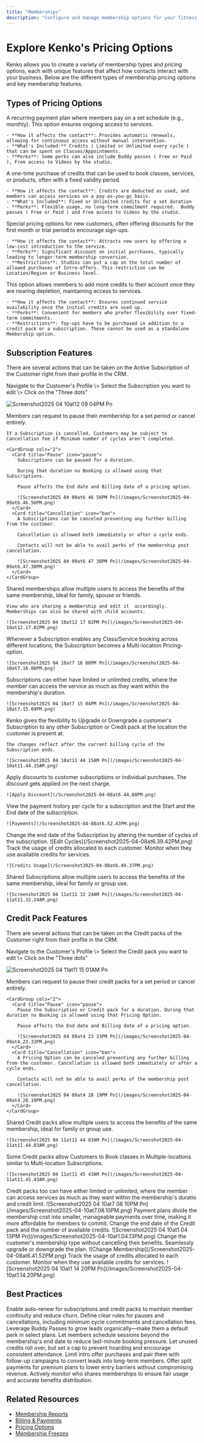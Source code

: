 ```yaml
---
title: "Memberships"
description: "Configure and manage membership options for your fitness business"
---
```


# Explore Kenko's Pricing Options

Kenko allows you to create a variety of membership types and pricing options, each with unique features that affect how contacts interact with your business. Below are the different types of membership pricing options and key membership features.

## Types of Pricing Options

<Tabs>
  <Tab title="Subscriptions">
    A recurring payment plan where members pay on a set schedule (e.g., monthly). This option ensures ongoing access to services.

    - **How it affects the contact**: Provides automatic renewals, allowing for continuous access without manual intervention.
    - **What's Included:** Credits ( Limited or Unlimited every cycle ) that can be spent on Classes/Appointments.
    - **Perks**: Some perks can also include Buddy passes ( Free or Paid ), Free access to Videos by the studio.
  </Tab>
  <Tab title="Credit packs">
    A one-time purchase of credits that can be used to book classes, services, or products, often with a fixed validity period.

    - **How it affects the contact**: Credits are deducted as used, and members can access services on a pay-as-you-go basis.
    - **What's Included**: Fixed or Unlimited credits for a set duration
    - **Perks**: Flexible usage, no long-term commitment required.  Buddy passes ( Free or Paid ) and Free access to Videos by the studio.
  </Tab>
  <Tab title="Intro Offers">
    Special pricing options for new customers, often offering discounts for the first month or trial period to encourage sign-ups.

    - **How it affects the contact**: Attracts new users by offering a low-cost introduction to the service.
    - **Perks**: Significant discount on initial purchases, typically leading to longer-term membership conversion.
    - **Restrictions**: Studios can put a cap on the total number of allowed purchases of Intro-offers. This restriction can be Location/Region or Business level.
  </Tab>
  <Tab title="Top-up">
    This option allows members to add more credits to their account once they are nearing depletion, maintaining access to services.

    - **How it affects the contact**: Ensures continued service availability once the initial credits are used up.
    - **Perks**: Convenient for members who prefer flexibility over fixed-term commitments.
    - **Restrictions**: Top-ups have to be purchased in addition to a credit pack or a subscription. These cannot be used as a standalone Membership option.
  </Tab>
</Tabs>

## Subscription Features

There are several actions that can be taken on the Active Subscription of the Customer right from their profile in the CRM.

<Info>
  Navigate to the Customer's Profile \> Select the Subscription you want to edit \> Click on the "Three dots"
</Info>

![Screenshot2025 04 10at12 09 04PM Pn](/images/Screenshot2025-04-10at12.09.04PM.png)

<AccordionGroup>
  <Accordion title="Pause and Cancellation" icon="play-pause">
    Members can request to pause their membership for a set period or cancel entirely.

    If a Subscription is cancelled, Customers may be subject to Cancellation fee if Minimum number of cycles aren't completed.

    <CardGroup cols="2">
      <Card title="Pause" icon="pause">
        Subscriptions can be paused for a duration.

        During that duration no Booking is allowed using that Subscriptions.

        Pause affects the End date and Billing date of a pricing option.

        ![Screenshot2025 04 09at6 46 56PM Pn](/images/Screenshot2025-04-09at6.46.56PM.png)
      </Card>
      <Card title="Cancellation" icon="ban">
        A Subscriptions can be canceled preventing any further billing from the customer. 

        Cancellation is allowed both immediately or after a cycle ends.

        Contacts will not be able to avail perks of the membership post cancellation.

        ![Screenshot2025 04 09at6 47 38PM Pn](/images/Screenshot2025-04-09at6.47.38PM.png)
      </Card>
    </CardGroup>
  </Accordion>
  <Accordion title="Shared Subscription" icon="users">
    Shared memberships allow multiple users to access the benefits of the same membership, ideal for family, spouse or friends.

    View who are sharing a membership and edit it  accordingly. Memberships can also be shared with child accounts.

    ![Screenshot2025 04 10at12 17 02PM Pn](/images/Screenshot2025-04-10at12.17.02PM.png)
  </Accordion>
  <Accordion title="Multi-location Subscription" icon="location-dot">
    Whenever a Subscription enables any Class/Service booking across different locations, the Subscription becomes a Multi-location Pricing-option.

    ![Screenshot2025 04 10at7 16 00PM Pn](/images/Screenshot2025-04-10at7.16.00PM.png)
  </Accordion>
  <Accordion title="Limited and Unlimited Credits" icon="infinity">
    Subscriptions can either have limited or unlimited credits, where the member can access the service as much as they want within the membership's duration.

    ![Screenshot2025 04 10at7 15 04PM Pn](/images/Screenshot2025-04-10at7.15.04PM.png)
  </Accordion>
  <Accordion title="Upgrade-Downgrade Subscription" icon="arrow-up-arrow-down">
    Kenko gives the flexibility to Upgrade or Downgrade a customer's Subscription to any other Subscription or Credit pack at the location the customer is present at.

    The changes reflect after the current billing cycle of the Subscription ends.

    ![Screenshot2025 04 10at11 44 15AM Pn](/images/Screenshot2025-04-10at11.44.15AM.png)
  </Accordion>
  <Accordion title="Apply Discount" icon="percent">
    Apply discounts to customer subscriptions or individual purchases. The discount gets applied on the next charge.

    ![Apply Discount](/Screenshot2025-04-08at6.44.08PM.png)
  </Accordion>
  <Accordion title="Payments" icon="money-bill">
    View the payment history per cycle for a subscription and the Start and the End date of the subscription.

    ![Payments](/Screenshot2025-04-08at6.52.43PM.png)
  </Accordion>
  <Accordion title="Editing Cycles" icon="pen">
    Change the end date of the Subscription by altering the number of cycles of the subscription.
    ![Edit Cycles](/Screenshot2025-04-08at6.39.42PM.png)
  </Accordion>
  <Accordion title="Credit Usage" icon="coin-vertical">
    Track the usage of credits allocated to each customer. Monitor when they use available credits for services.

    ![Credits Usage](/Screenshot2025-04-08at6.49.37PM.png)
  </Accordion>
  <Accordion title="Shared Subscriptions" icon="users">
    Shared Subscriptions allow multiple users to access the benefits of the same membership, ideal for family or group use.

    ![Screenshot2025 04 11at11 32 24AM Pn](/images/Screenshot2025-04-11at11.32.24AM.png)
  </Accordion>
</AccordionGroup>

## Credit Pack Features

There are several actions that can be taken on the Credit packs of the Customer right from their profile in the CRM.

<Info>
  Navigate to the Customer's Profile \> Select the Credit pack you want to edit \> Click on the "Three dots"
</Info>

![Screenshot2025 04 11at11 15 01AM Pn](/images/Screenshot2025-04-11at11.15.01AM.png)

<AccordionGroup>
  <Accordion title="Pause and Cancellation" icon="play-pause">
    Members can request to pause their credit packs for a set period or cancel entirely.

    <CardGroup cols="2">
      <Card title="Pause" icon="pause">
        Pause the Subscription or Credit pack for a duration. During that duration no Booking is allowed using that Pricing Option.

        Pause affects the End date and Billing date of a pricing option.

        ![Screenshot2025 04 09at4 23 33PM Pn](/images/Screenshot2025-04-09at4.23.33PM.png)
      </Card>
      <Card title="Cancellation" icon="ban">
        A Pricing Option can be canceled preventing any further billing from the customer. Cancellation is allowed both immediately or after a cycle ends.

        Contacts will not be able to avail perks of the membership post cancellation.

        ![Screenshot2025 04 09at4 28 19PM Pn](/images/Screenshot2025-04-09at4.28.19PM.png)
      </Card>
    </CardGroup>
  </Accordion>
  <Accordion title="Shared Credit Packs" icon="users">
    Shared Credit packs allow multiple users to access the benefits of the same membership, ideal for family or group use.

    ![Screenshot2025 04 11at11 44 03AM Pn](/images/Screenshot2025-04-11at11.44.03AM.png)
  </Accordion>
  <Accordion title="Multi-location Credit Packs" icon="location-dot">
    Some Credit packs allow Customers to Book classes in Multiple-locations similar to Multi-location Subscriptions.

    ![Screenshot2025 04 11at11 45 43AM Pn](/images/Screenshot2025-04-11at11.45.43AM.png)
  </Accordion>
  <Accordion title="Limited and Unlimited Credits" icon="infinity">
    Credit packs too can have either limited  or unlimited, where the member can access services as much as they want within the membership's duratio and credit limit.
    ![Screenshot2025 04 10at7 08 10PM Pn](/images/Screenshot2025-04-10at7.08.10PM.png)
  </Accordion>
  <Accordion title="Payment Plan" icon="money-bill-trend-up">
    Payment plans divide the membership cost into smaller, manageable payments over time, making it more affordable for members to commit.
  </Accordion>
  <Accordion title="Edit Credit Packs" icon="pen">
    Change the end date of the Credit pack and the number of available credits.
    ![Screenshot2025 04 10at1 04 13PM Pn](/images/Screenshot2025-04-10at1.04.13PM.png)
  </Accordion>
  <Accordion title="Change Membership" icon="swap-arrows">
    Change the customer's membership type without cancelling their benefits. Seamlessly upgrade or downgrade the plan.
    ![Change Membership](/Screenshot2025-04-08at6.41.52PM.png)
  </Accordion>
  <Accordion title="Credit Usage" icon="coin-front">
    Track the usage of credits allocated to each customer. Monitor when they use available credits for services.
    ![Screenshot2025 04 10at1 14 20PM Pn](/images/Screenshot2025-04-10at1.14.20PM.png)
  </Accordion>
</AccordionGroup>

## Best Practices

<CardGroup cols="2">
  <Card title="Use Auto-Renew for Long-Term Engagement" icon="rotate">
    Enable auto-renew for subscriptions and credit packs to maintain member continuity and reduce churn.
  </Card>
  <Card title="Set Thoughtful Pause & Cancellation Policies" icon="pause">
    Define clear rules for pauses and cancellations, including minimum cycle commitments and cancellation fees.
  </Card>
  <Card title="Encourage 'Bring a Friend' Usage" icon="user-plus">
    Leverage Buddy Passes to grow leads organically—make them a default perk in select plans.
  </Card>
  <Card title="Enable Booking Ahead of Expiry" icon="calendar-check">
    Let members schedule sessions beyond the membership's end date to reduce last-minute booking pressure.
  </Card>
  <Card title="Apply Rollover Caps Smartly" icon="arrows-turn-right">
    Let unused credits roll over, but set a cap to prevent hoarding and encourage consistent attendance.
  </Card>
  <Card title="Use Intro Offers as Conversion Tools" icon="tag">
    Limit intro offer purchases and pair them with follow-up campaigns to convert leads into long-term members.
  </Card>
  <Card title="Utilize Payment Plans for High-Value Memberships" icon="money-bill-trend-up">
    Offer split payments for premium plans to lower entry barriers without compromising revenue.
  </Card>
  <Card title="Track and Manage Shared Memberships" icon="users">
    Actively monitor who shares memberships to ensure fair usage and accurate benefits distribution.
  </Card>
</CardGroup>

## Related Resources

- [Membership Reports](../membership-reports)
- [Billing & Payments](../../billing/payment-methods)
- [Pricing Options](../../pricing-options)
- [Membership Freezes](../../faqs/billing/membership-freezes)